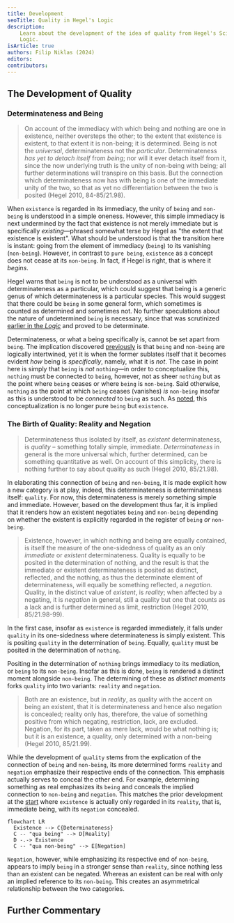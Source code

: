 ```yaml
---
title: Development
seoTitle: Quality in Hegel's Logic
description:
    Learn about the development of the idea of quality from Hegel's Science of
    Logic.
isArticle: true
authors: Filip Niklas (2024)
editors:
contributors:
---
```


## The Development of Quality

### Determinateness and Being

> On account of the immediacy with which being and nothing are one in existence,
> neither oversteps the other; to the extent that existence is existent, to that
> extent it is non-being; it is determined. Being is not the _universal_,
> determinateness not the _particular_. Determinateness _has yet to detach
> itself_ from _being_; nor will it ever detach itself from it, since the now
> underlying truth is the unity of non-being with being; all further
> determinations will transpire on this basis. But the connection which
> determinateness now has with being is one of the immediate unity of the two,
> so that as yet no differentiation between the two is posited (Hegel 2010,
> 84-85/21.98).

When `existence` is regarded in its immediacy, the unity of `being` and
`non-being` is understood in a simple oneness. However, this simple immediacy is
next undermined by the fact that existence is not merely immediate but is
specifically _existing_&mdash;phrased somewhat terse by Hegel as "the extent
that existence is existent". What should be understood is that the transition
here is instant: going from the element of immediacy (`being`) to its vanishing
(`non-being`). However, in contrast to `pure being`, `existence` as a concept
does not cease at its `non-being`. In fact, if Hegel is right, that is where it
_begins_.

Hegel warns that `being` is not to be understood as a universal with
determinateness as a particular, which could suggest that being is a generic
genus of which determinateness is a particular species. This would suggest that
there could be `being` in some general form, which sometimes is counted as
determined and sometimes not. No further speculations about the nature of
undetermined `being` is necessary, since that was scrutinized
[earlier in the _Logic_](/articles/hegel/reference/being/development) and proved
to be determinate.

Determinateness, or what a being specifically is, cannot be set apart from
`being`. The implication discovered
[previously](/articles/hegel/reference/becoming/development) is that `being` and
`non-being` are logically intertwined, yet it is when the former sublates itself
that it becomes evident _how_ being is _specifically_, namely, what it is _not_.
The case in point here is simply that `being` is _not_ `nothing`&mdash;in order
to conceptualize this, `nothing` must be connected to `being`, however, not as
sheer `nothing` but as the point where `being` ceases or where `being` is
`non-being`. Said otherwise, `nothing` as the point at which `being` ceases
(vanishes) _is_ `non-being` insofar as this is understood to be _connected_ to
`being` as such. As [noted](/articles/hegel/reference/existence/development),
this conceptualization is no longer pure `being` but `existence`.

### The Birth of Quality: Reality and Negation

> Determinateness thus isolated by itself, as _existent_ determinateness, is
> _quality_ – something totally simple, immediate. _Determinateness_ in general
> is the more universal which, further determined, can be something quantitative
> as well. On account of this simplicity, there is nothing further to say about
> quality as such (Hegel 2010, 85/21.98).

In elaborating this connection of `being` and `non-being`, it is made explicit
how a new category is at play, indeed, this determinateness is determinateness
itself: `quality`. For now, this determinateness is merely something simple and
immediate. However, based on the development thus far, it is implied that it
renders how an existent negotiates `being` and `non-being` depending on whether
the existent is explicitly regarded in the register of `being` _or_ `non-being`.

> Existence, however, in which nothing and being are equally contained, is
> itself the measure of the one-sidedness of quality as an only _immediate_ or
> _existent_ determinateness. Quality is equally to be posited in the
> determination of nothing, and the result is that the immediate or existent
> determinateness is posited as distinct, reflected, and the nothing, as thus
> the determinate element of determinateness, will equally be something
> reflected, a _negation_. Quality, in the distinct value of _existent_, is
> _reality_; when affected by a negating, it is _negation_ in general, still a
> quality but one that counts as a lack and is further determined as limit,
> restriction (Hegel 2010, 85/21.98-99).

In the first case, insofar as `existence` is regarded immediately, it falls
under `quality` in its one-sidedness where determinateness is simply existent.
This is positing `quality` in the determination of `being`. Equally, `quality`
must be posited in the determination of `nothing`.

Positing in the determination of `nothing` brings immediacy to its mediation, or
`being` to its `non-being`. Insofar as this is done, `being` is rendered a
distinct moment alongside `non-being`. The determining of these as _distinct
moments_ forks `quality` into two variants: `reality` and `negation`.

> Both are an existence, but in _reality_, as quality with the accent on being
> an existent, that it is determinateness and hence also negation is concealed;
> reality only has, therefore, the value of something positive from which
> negating, restriction, lack, are excluded. Negation, for its part, taken as
> mere lack, would be what nothing is; but it is an existence, a quality, only
> determined with a non-being (Hegel 2010, 85/21.99).

While the development of `quality` stems from the explication of the connection
of `being` and `non-being`, its more determined forms `reality` and `negation`
emphasize their respective ends of the connection. This emphasis actually serves
to conceal the other end. For example, determining something as real emphasizes
its `being` and conceals the implied connection to `non-being` and `negation`.
This matches the prior development at the
[start](/articles/hegel/reference/existence/development) where `existence` is
actually only regarded in its `reality`, that is, immediate being, with its
`negation` concealed.

```mermaid
flowchart LR
  Existence --> C{Determinateness}
  C -- "qua being" --> D[Reality]
  D -.-> Existence
  C -- "qua non-being" --> E[Negation]
```

`Negation`, however, while emphasizing its respective end of `non-being`,
appears to imply `being` in a stronger sense than `reality`, since nothing less
than an existent can be negated. Whereas an existent can be real with only an
implied reference to its `non-being`. This creates an asymmetrical relationship
between the two categories.

## Further Commentary
